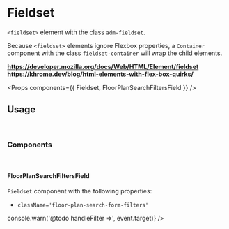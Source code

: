 <!-- Packages -->

<!-- Components -->

# Fieldset

`<fieldset>` element with the class `adm-fieldset`.  

Because `<fieldset>` elements ignore Flexbox properties, a `Container` component
with the class `fieldset-container` will wrap the child elements.

**https://developer.mozilla.org/docs/Web/HTML/Element/fieldset**  
**https://khrome.dev/blog/html-elements-with-flex-box-quirks/**

<Props components={{ Fieldset, FloorPlanSearchFiltersField }} />

## Usage

<br/>

### Components

<br/>

#### FloorPlanSearchFiltersField

`Fieldset` component with the following properties:

- `className='floor-plan-search-form-filters'`

<Preview>
  <FloorPlanSearchFiltersField
    handleFilter={event => console.warn('@todo handleFilter =>', event.target)}
  />
</Preview>